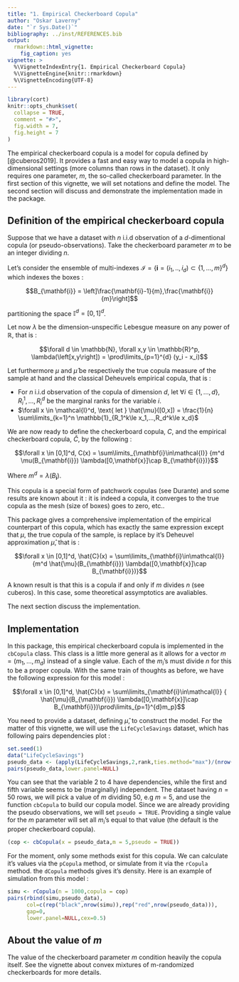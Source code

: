 ```yaml
---
title: "1. Empirical Checkerboard Copula"
author: "Oskar Laverny"
date: "`r Sys.Date()`"
bibliography: ../inst/REFERENCES.bib
output:
  rmarkdown::html_vignette:
    fig_caption: yes
vignette: >
  %\VignetteIndexEntry{1. Empirical Checkerboard Copula}
  %\VignetteEngine{knitr::rmarkdown}
  %\VignetteEncoding{UTF-8}
---
```


```r
library(cort)
knitr::opts_chunk$set(
  collapse = TRUE,
  comment = "#>",
  fig.width = 7,
  fig.height = 7
)
```
The empirical checkerboard copula is a model for copula defined by [@cuberos2019]. It provides a fast and easy way to model a copula in high-dimensional settings (more columns than rows in the dataset). It only requires one parameter, $m$, the so-called checkerboard parameter. In the first section of this vignette, we will set notations and define the model. The second section will discuss and demonstrate the implementation made in the package.

## Definition of the empirical checkerboard copula

Suppose that we have a dataset with $n$ i.i.d observation of a $d$-dimentional copula (or pseudo-observations). Take the checkerboard parameter $m$ to be an integer dividing $n$. 

Let's consider the ensemble of multi-indexes $\mathcal{I} = \{\mathbf{i} = (i_1,..,i_d) \subset \{1,...,m \}^d\}$ which indexes the boxes : 

$$B_{\mathbf{i}} = \left]\frac{\mathbf{i}-1}{m},\frac{\mathbf{i}}{m}\right]$$

partitioning the space $\mathbb{I}^d = [0,1]^d$.

Let now $\lambda$ be the dimension-unspecific Lebesgue measure on any power of $\mathbb{R}$, that is : 

$$\forall d \in \mathbb{N}, \forall x,y \in \mathbb{R}^p, \lambda(\left[x,y\right]) = \prod\limits_{p=1}^{d} (y_i - x_i)$$

Let furthermore $\mu$ and $\hat{\mu}$ be respectively the true copula measure of the sample at hand and the classical Deheuvels empirical copula, that is : 

- For $n$ i.i.d observation of the copula of dimension $d$, let $\forall i \in \{1,...,d\}, \, R_i^1,...,R_i^d$ be the marginal ranks for the variable $i$. 
- $\forall x \in \mathcal{I}^d, \text{ let } \hat{\mu}([0,x]) = \frac{1}{n} \sum\limits_{k=1}^n \mathbb{1}_{R_1^k\le x_1,...,R_d^k\le x_d}$


We are now ready to define the checkerboard copula, $C$, and the empirical checkerboard copula, $\hat{C}$, by the following : 

$$\forall x \in [0,1]^d, C(x) = \sum\limits_{\mathbf{i}\in\mathcal{I}} {m^d \mu(B_{\mathbf{i}}) \lambda([0,\mathbf{x}]\cap B_{\mathbf{i}})}$$

Where $m^d = \lambda(B_{\mathbf{i}})$. 

This copula is a special form of patchwork copulas (see Durante) and some results are known about it : it is indeed a copula, it converges to the true copula as the mesh (size of boxes) goes to zero, etc..

This package gives a comprehensive implementation of the empirical counterpart of this copula, which has exactly the same expression except that $\mu$, the true copula of the sample, is replace by it's Deheuvel approximation $\hat{\mu}$, that is : 

$$\forall x \in [0,1]^d, \hat{C}(x) = \sum\limits_{\mathbf{i}\in\mathcal{I}} {m^d \hat{\mu}(B_{\mathbf{i}}) \lambda([0,\mathbf{x}]\cap B_{\mathbf{i}})}$$

A known result is that this is a copula if and only if $m$ divides $n$ (see cuberos). In this case, some theoretical assymptotics are avaliables.

The next section discuss the implementation.


## Implementation

In this package, this empirical checkerboard copula is implemented in the `cbCopula` class. This class is a little more general as it allows for a vector $m = (m_1,...,m_d)$ instead of a single value. Each of the $m_i$'s must divide $n$ for this to be a proper copula. With the same train of thoughts as before, we have the following expression for this model : 

$$\forall x \in [0,1]^d, \hat{C}(x) = \sum\limits_{\mathbf{i}\in\mathcal{I}} { \hat{\mu}(B_{\mathbf{i}}) \lambda([0,\mathbf{x}]\cap B_{\mathbf{i}})\prod\limits_{p=1}^{d}m_p}$$

You need to provide a dataset, defining $\hat{\mu}$, to construct the model. For the matter of this vignette, we will use the `LifeCycleSavings` dataset, which has following pairs dependencies plot : 


```r
set.seed(1)
data("LifeCycleSavings")
pseudo_data <- (apply(LifeCycleSavings,2,rank,ties.method="max")/(nrow(LifeCycleSavings)+1))
pairs(pseudo_data,lower.panel=NULL)
```


You can see that the variable 2 to 4 have dependencies, while the first and fifth variable seems to be (marginally) independent. The dataset having $n=50$ rows, we will pick a value of $m$ dividing $50$, e.g $m=5$, and use the function `cbCopula` to build our copula model. Since we are already providing the pseudo observations, we will set `pseudo = TRUE`. Providing a single value for the $m$ parameter will set all $m_i$'s equal to that value (the default is the proper checkerboard copula).



```r
(cop <- cbCopula(x = pseudo_data,m = 5,pseudo = TRUE))
```

For the moment, only some methods exist for this copula. We can calculate it's values via the `pCopula` method, or simulate from it via the `rCopula` method. the `dCopula` methods gives it's density. Here is an example of simulation from this model : 

```r
simu <- rCopula(n = 1000,copula = cop)
pairs(rbind(simu,pseudo_data),
      col=c(rep("black",nrow(simu)),rep("red",nrow(pseudo_data))),
      gap=0,
      lower.panel=NULL,cex=0.5)
```

## About the value of $m$

The value of the checkerboard parameter $m$ condition heavily the copula itself. See the vignette about convex mixtures of m-randomized checkerboards for more details.














